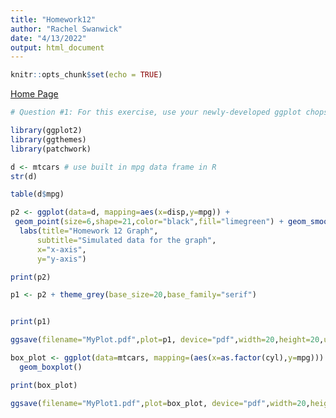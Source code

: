 ```yaml
---
title: "Homework12"
author: "Rachel Swanwick"
date: "4/13/2022"
output: html_document
---
```


```r
knitr::opts_chunk$set(echo = TRUE)
```
[Home Page](index.html)
```r
# Question #1: For this exercise, use your newly-developed ggplot chops to create some nice graphs from your own data (If you do not have a good data frame to use for graphics, use one of the many built-in data frames from R (other than mpg, which we are using in class)). Experiment with different themes, theme base sizes, aesthetics, mappings, and faceting. When you are finished, try exporting them to high quality pdfs, jpgs, eps files, or other formats that you would use for submission to a journal.

library(ggplot2)
library(ggthemes)
library(patchwork)

d <- mtcars # use built in mpg data frame in R 
str(d)

table(d$mpg)

p2 <- ggplot(data=d, mapping=aes(x=disp,y=mpg)) + 
 geom_point(size=6,shape=21,color="black",fill="limegreen") + geom_smooth(color="black") + 
  labs(title="Homework 12 Graph",
      subtitle="Simulated data for the graph",
      x="x-axis",
      y="y-axis")

print(p2)

p1 <- p2 + theme_grey(base_size=20,base_family="serif")


print(p1)

ggsave(filename="MyPlot.pdf",plot=p1, device="pdf",width=20,height=20,units="cm",dpi=300)

box_plot <- ggplot(data=mtcars, mapping=(aes(x=as.factor(cyl),y=mpg))) +
  geom_boxplot()

print(box_plot)

ggsave(filename="MyPlot1.pdf",plot=box_plot, device="pdf",width=20,height=20,units="cm",dpi=300)
```

